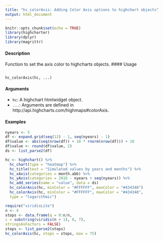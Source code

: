 ```yaml
---
title: "hc_colorAxis: Adding Color Axis options to highchart objects"
output: html_document
---
```


```r
knitr::opts_chunk$set(echo = TRUE)
library(highcharter)
library(dplyr)
library(magrittr)
```



#### Description 

Function to set the axis color to highcharts objects.
#### Usage
<pre><code>
hc_colorAxis(hc, ...)
</code></pre>
#### Arguments 

* ``hc ``: A highchart htmlwidget object.
* ``...``: Arguments are defined in http://api.highcharts.com/highmaps#colorAxis.

#### Examples
```r
nyears <- 5
df <- expand.grid(seq(12) - 1, seq(nyears) - 1)
df$value <- abs(seq(nrow(df)) + 10 * rnorm(nrow(df))) + 10
df$value <- round(df$value, 2)
ds <- list_parse2(df)
```
```r
hc <- highchart() %>%
  hc_chart(type = "heatmap") %>%
  hc_title(text = "Simulated values by years and months") %>%
  hc_xAxis(categories = month.abb) %>%
  hc_yAxis(categories = 2016 - nyears + seq(nyears)) %>%
  hc_add_series(name = "value", data = ds)
  hc_colorAxis(hc, minColor = "#FFFFFF", maxColor = "#434348")
  hc_colorAxis(hc, minColor = "#FFFFFF", maxColor = "#434348",
  type = "logarithmic")
```

```r
require("viridisLite")
n <- 4
stops <- data.frame(q = 0:n/n,
c = substring(viridis(n + 1), 0, 7),
stringsAsFactors = FALSE)
stops <- list_parse2(stops)
hc_colorAxis(hc, stops = stops, max = 75)
```